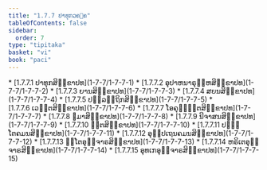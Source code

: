 ```yaml
---
title: "1.7.7 ປາທຸກວຄ຺ຄ"
tableOfContents: false
sidebar:
  order: 7
type: "tipitaka"
basket: "vi"
book: "paci"
---
```



<DynamicBreadcrumb />



<TableOfContents book="paci" section="1.7.7">
* [1.7.7.1 ປາທຸກສິກ຺ຂາປທ](1-7-7/1-7-7-1)
* [1.7.7.2 ອຸປາຫນາຣຸຬ຺ຫສິກ຺ຂາປທ](1-7-7/1-7-7-2)
* [1.7.7.3 ຍານສິກ຺ຂາປທ](1-7-7/1-7-7-3)
* [1.7.7.4 ສຍນສິກ຺ຂາປທ](1-7-7/1-7-7-4)
* [1.7.7.5 ປລ຺ລຕ຺ຖິກສິກ຺ຂາປທ](1-7-7/1-7-7-5)
* [1.7.7.6 ເວຐິຕສິກ຺ຂາປທ](1-7-7/1-7-7-6)
* [1.7.7.7 ໂອຄຸຓ຺ຐິຕສິກ຺ຂາປທ](1-7-7/1-7-7-7)
* [1.7.7.8 ຉມາສິກ຺ຂາປທ](1-7-7/1-7-7-8)
* [1.7.7.9 ນີຈາສນສິກ຺ຂາປທ](1-7-7/1-7-7-9)
* [1.7.7.10 ຐິຕສິກ຺ຂາປທ](1-7-7/1-7-7-10)
* [1.7.7.11 ປຈ຺ຉໂຕຄມນສິກ຺ຂາປທ](1-7-7/1-7-7-11)
* [1.7.7.12 ອຸປ຺ປເຖນຄມນສິກ຺ຂາປທ](1-7-7/1-7-7-12)
* [1.7.7.13 ຐິໂຕອຸຈ຺ຈາຣສິກ຺ຂາປທ](1-7-7/1-7-7-13)
* [1.7.7.14 ຫຣິເຕອຸຈ຺ຈາຣສິກ຺ຂາປທ](1-7-7/1-7-7-14)
* [1.7.7.15 ອຸທເກອຸຈ຺ຈາຣສິກ຺ຂາປທ](1-7-7/1-7-7-15)
</TableOfContents>